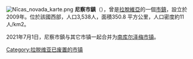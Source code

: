 [[File:Nīcas_novada_karte.png|right]]
'''尼察市鎮'''（{{lang-lv|Nīcas novads}}），曾是[[拉脫維亞|拉脫維亞]]的一個[[拉脫維亞行政區劃|市鎮]]，設立於2009年。位於該國西部，人口3,538人，面積350.8 平方公里，人口密度約11人/km2。

2021年7月1日，尼察市鎮与其它市镇一起合并为[[南库尔泽梅市镇|南库尔泽梅市镇]]。

{{Latvia-geo-stub}}
[[Category:拉脱维亚已废置的市镇|Category:拉脱维亚已废置的市镇]]